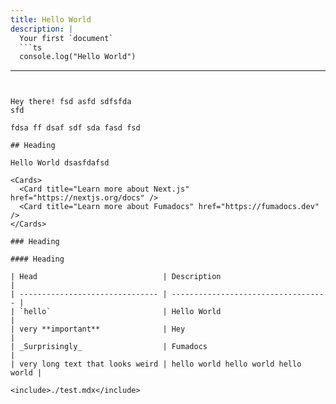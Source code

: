 ```yaml
---
title: Hello World
description: |
  Your first `document`
  ```ts
  console.log("Hello World")
  ```
---
```


Hey there! fsd asfd sdfsfda
sfd

fdsa ff dsaf sdf sda fasd fsd

## Heading

Hello World dsasfdafsd

<Cards>
  <Card title="Learn more about Next.js" href="https://nextjs.org/docs" />
  <Card title="Learn more about Fumadocs" href="https://fumadocs.dev" />
</Cards>

### Heading

#### Heading

| Head                            | Description                         |
| ------------------------------- | ----------------------------------- |
| `hello`                         | Hello World                         |
| very **important**              | Hey                                 |
| _Surprisingly_                  | Fumadocs                            |
| very long text that looks weird | hello world hello world hello world |

<include>./test.mdx</include>
